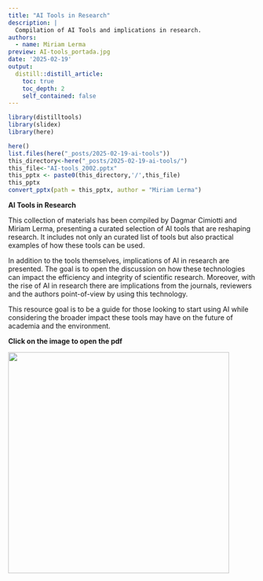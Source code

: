 ```yaml
---
title: "AI Tools in Research"
description: |
  Compilation of AI Tools and implications in research.
authors:
  - name: Miriam Lerma
preview: AI-tools_portada.jpg
date: '2025-02-19'
output:
  distill::distill_article:
    toc: true
    toc_depth: 2
    self_contained: false
---
```


```r
library(distilltools)
library(slidex)
library(here)
```

```r
here()
list.files(here("_posts/2025-02-19-ai-tools"))
this_directory<-here("_posts/2025-02-19-ai-tools/")
this_file<-"AI-tools_2002.pptx"
this_pptx <- paste0(this_directory,'/',this_file)
this_pptx
convert_pptx(path = this_pptx, author = "Miriam Lerma")
```


**AI Tools in Research**

This collection of materials has been compiled by Dagmar Cimiotti and Miriam Lerma, presenting a curated selection of AI tools that are reshaping research. It includes not only an curated list of tools but also practical examples of how these tools can be used. 

In addition to the tools themselves, implications of AI in research are presented. The goal is to open the discussion on how these technologies can impact the efficiency and integrity of scientific research. Moreover, with the rise of AI in research there are implications from the journals, reviewers and the authors point-of-view by using this technology. 

This resource goal is to be a guide for those looking to start using AI while considering the broader impact these tools may have on the future of academia and the environment. 

**Click on the image to open the pdf**

<html>
<body>
   <left>
      <a href="https://raw.githubusercontent.com/MiriamLL/miriamlerma_/main/_posts/2025-02-19-ai-tools/AI-tools_1902.pdf"><img src="https://github.com/MiriamLL/miriamlerma_/blob/main/_posts/2025-02-19-ai-tools/AI-tools_portada.jpg?raw=true" style="width:450px"></a>
   </left>
</body>
</html>



